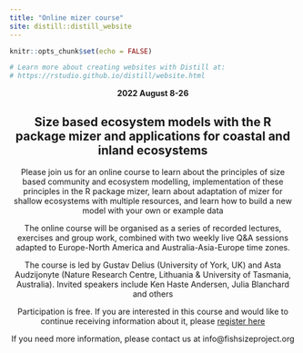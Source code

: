 ```yaml
---
title: "Online mizer course"
site: distill::distill_website
---
```


```r
knitr::opts_chunk$set(echo = FALSE)

# Learn more about creating websites with Distill at:
# https://rstudio.github.io/distill/website.html
```
<center>

__2022 August 8-26__

## Size based ecosystem models with the R package mizer and applications for coastal and inland ecosystems   

Please join us for an online course to learn about the principles of size based community and ecosystem modelling, implementation of these principles in the R package mizer, learn about adaptation of mizer for shallow ecosystems with multiple resources, and learn how to build a new model with your own or example data 

The online course will be organised as a series of recorded lectures, exercises and group work, combined with two weekly live Q&A sessions adapted to Europe-North America and Australia-Asia-Europe time zones. 

The course is led by Gustav Delius (University of York, UK) and Asta Audzijonyte (Nature Research Centre, Lithuania & University of Tasmania, Australia). Invited speakers include Ken Haste Andersen, Julia Blanchard and others 

Participation is free. 
If you are interested in this course and would like to continue receiving information about it, please 
[register here](https://docs.google.com/forms/d/e/1FAIpQLSeLGJfGQ1IBa5ZozqWTGIXX17xF73kPHKYhAFFa0H2nn4CT4Q/viewform?vc=0&c=0&w=1&flr=0)


If you need more information, please contact us at info@fishsizeproject.org 
</center>